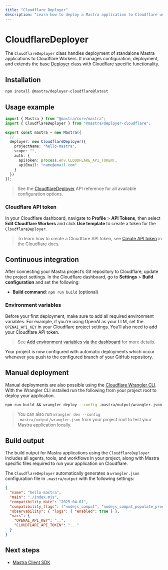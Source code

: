 ```yaml
---
title: "Cloudflare Deployer"
description: "Learn how to deploy a Mastra application to Cloudflare using the Mastra CloudflareDeployer"
---
```



# CloudflareDeployer

The `CloudflareDeployer` class handles deployment of standalone Mastra applications to Cloudflare Workers. It manages configuration, deployment, and extends the base [Deployer](/reference/deployer/deployer) class with Cloudflare specific functionality.

## Installation

```bash copy
npm install @mastra/deployer-cloudflare@latest
```

## Usage example

```typescript filename="src/mastra/index.ts" showLineNumbers copy
import { Mastra } from "@mastra/core/mastra";
import { CloudflareDeployer } from "@mastra/deployer-cloudflare";

export const mastra = new Mastra({
  // ...
  deployer: new CloudflareDeployer({
    projectName: "hello-mastra",
    scope: "",
    auth: {
      apiToken: process.env.CLOUDFLARE_API_TOKEN!,
      apiEmail: "name@email.com"
    }
  })
});
```

> See the [CloudflareDeployer](/reference/deployer/cloudflare) API reference for all available configuration options.

### Cloudflare API token

In your Cloudflare dashboard, navigate to **Profile** > **API Tokens**, then select **Edit Cloudflare Workers** and click **Use template** to create a token for the `CloudflareDeployer`.

> To learn how to create a Cloudflare API token, see [Create API token](https://developers.cloudflare.com/fundamentals/api/get-started/create-token/) in the Cloudflare docs.

## Continuous integration

After connecting your Mastra project’s Git repository to Cloudflare, update the project settings. In the Cloudflare dashboard, go to **Settings** > **Build configuration** and set the following:

- **Build command**: `npm run build` (optional)

### Environment variables

Before your first deployment, make sure to add all required environment variables. For example, if you're using OpenAI as your LLM, set the `OPENAI_API_KEY` in your Cloudflare project settings. You’ll also need to add your Cloudflare API token.

> See [Add environment variables via the dashboard](https://developers.cloudflare.com/workers/configuration/environment-variables/#add-environment-variables-via-the-dashboard) for more details.

Your project is now configured with automatic deployments which occur whenever you push to the configured branch of your GitHub repository.

## Manual deployment

Manual deployments are also possible using the [Cloudflare Wrangler CLI](https://developers.cloudflare.com/workers/wrangler/install-and-update/). With the Wrangler CLI installed run the following from your project root to deploy your application.

```bash copy
npm run build && wrangler deploy --config .mastra/output/wrangler.json
```

> You can also run `wrangler dev --config .mastra/output/wrangler.json` from your project root to test your Mastra application locally.

## Build output

The build output for Mastra applications using the `CloudflareDeployer` includes all agents, tools, and workflows in your project, along with Mastra specific files required to run your application on Cloudflare.

<FileTree>
  <FileTree.Folder name=".mastra" defaultOpen>
    <FileTree.Folder name="output" defaultOpen>
      <FileTree.File name="index.mjs" />
      <FileTree.File name="wrangler.json" />
      </FileTree.Folder>
  </FileTree.Folder>
  <FileTree.File name="package.json" />
</FileTree>

The `CloudflareDeployer` automatically generates a `wrangler.json` configuration file in `.mastra/output` with the following settings:

```json
{
  "name": "hello-mastra",
  "main": "./index.mjs",
  "compatibility_date": "2025-04-01",
  "compatibility_flags": ["nodejs_compat", "nodejs_compat_populate_process_env"],
  "observability": { "logs": { "enabled": true } },
  "vars": {
    "OPENAI_API_KEY": "..",
    "CLOUDFLARE_API_TOKEN": "..."
  }
}
```


## Next steps

- [Mastra Client SDK](/docs/client-js/overview)
